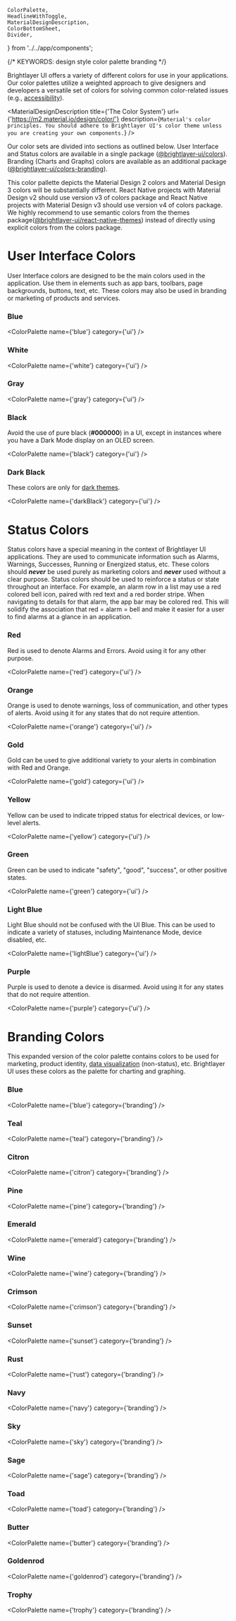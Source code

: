     ColorPalette,
    HeadlineWithToggle,
    MaterialDesignDescription,
    ColorBottomSheet,
    Divider,
} from '../../app/components';

{/* KEYWORDS: design style color palette branding */}

<HeadlineWithToggle />

Brightlayer UI offers a variety of different colors for use in your applications. Our color palettes utilize a weighted approach to give designers and developers a versatile set of colors for solving common color-related issues (e.g., [accessibility](/design/accessibility)).

<MaterialDesignDescription
    title={'The Color System'}
    url={'https://m2.material.io/design/color/'}
    description={`Material's color principles. You should adhere to Brightlayer UI's color theme unless you are creating your own components.`}
/>

Our color sets are divided into sections as outlined below. User Interface and Status colors are available in a single package ([@brightlayer-ui/colors](https://www.npmjs.com/package/@brightlayer-ui/colors)). Branding (Charts and Graphs) colors are available as an additional package ([@brightlayer-ui/colors-branding](https://www.npmjs.com/package/@brightlayer-ui/colors-branding)).

This color pallette depicts the Material Design 2 colors and Material Design 3 colors will be substantially different. React Native projects with Material Design v2 should use version v3 of colors package and React Native projects with Material Design v3 should use version v4 of colors package. We highly recommend to use semantic colors from the themes package([@brightlayer-ui/react-native-themes](https://www.npmjs.com/package/@brightlayer-ui/react-native-themes)) instead of directly using explicit colors from the colors package.

<Divider />

# User Interface Colors

User Interface colors are designed to be the main colors used in the application. Use them in elements such as app bars, toolbars, page backgrounds, buttons, text, etc. These colors may also be used in branding or marketing of products and services.

### Blue

<ColorPalette name={'blue'} category={'ui'} />

### White

<ColorPalette name={'white'} category={'ui'} />

### Gray

<ColorPalette name={'gray'} category={'ui'} />

### Black

Avoid the use of pure black (**#000000**) in a UI, except in instances where you have a Dark Mode display on an OLED screen.

<ColorPalette name={'black'} category={'ui'} />

### Dark Black

These colors are only for [dark themes](/style/themes#dark-theme--blue-dark-theme).

<ColorPalette name={'darkBlack'} category={'ui'} />
<Divider />

# Status Colors

Status colors have a special meaning in the context of Brightlayer UI applications. They are used to communicate information such as Alarms, Warnings, Successes, Running or Energized status, etc. These colors should **_never_** be used purely as marketing colors and **_never_** used without a clear purpose. Status colors should be used to reinforce a status or state throughout an interface. For example, an alarm row in a list may use a red colored bell icon, paired with red text and a red border stripe. When navigating to details for that alarm, the app bar may be colored red. This will solidify the association that red = alarm = bell and make it easier for a user to find alarms at a glance in an application.

### Red

Red is used to denote Alarms and Errors. Avoid using it for any other purpose.

<ColorPalette name={'red'} category={'ui'} />

### Orange

Orange is used to denote warnings, loss of communication, and other types of alerts. Avoid using it for any states that do not require attention.

<ColorPalette name={'orange'} category={'ui'} />

### Gold

Gold can be used to give additional variety to your alerts in combination with Red and Orange.

<ColorPalette name={'gold'} category={'ui'} />

### Yellow

Yellow can be used to indicate tripped status for electrical devices, or low-level alerts.

<ColorPalette name={'yellow'} category={'ui'} />

### Green

Green can be used to indicate "safety", "good", "success", or other positive states.

<ColorPalette name={'green'} category={'ui'} />

### Light Blue

Light Blue should not be confused with the UI Blue. This can be used to indicate a variety of statuses, including Maintenance Mode, device disabled, etc.

<ColorPalette name={'lightBlue'} category={'ui'} />

### Purple

Purple is used to denote a device is disarmed. Avoid using it for any states that do not require attention.

<ColorPalette name={'purple'} category={'ui'} />
<Divider />

# Branding Colors

This expanded version of the color palette contains colors to be used for marketing, product identity, [data visualization](/patterns/visualizations) (non-status), etc. Brightlayer UI uses these colors as the palette for charting and graphing.

### Blue

<ColorPalette name={'blue'} category={'branding'} />

### Teal

<ColorPalette name={'teal'} category={'branding'} />

### Citron

<ColorPalette name={'citron'} category={'branding'} />

### Pine

<ColorPalette name={'pine'} category={'branding'} />

### Emerald

<ColorPalette name={'emerald'} category={'branding'} />

### Wine

<ColorPalette name={'wine'} category={'branding'} />

### Crimson

<ColorPalette name={'crimson'} category={'branding'} />

### Sunset

<ColorPalette name={'sunset'} category={'branding'} />

### Rust

<ColorPalette name={'rust'} category={'branding'} />

### Navy

<ColorPalette name={'navy'} category={'branding'} />

### Sky

<ColorPalette name={'sky'} category={'branding'} />

### Sage

<ColorPalette name={'sage'} category={'branding'} />

### Toad

<ColorPalette name={'toad'} category={'branding'} />

### Butter

<ColorPalette name={'butter'} category={'branding'} />

### Goldenrod

<ColorPalette name={'goldenrod'} category={'branding'} />

### Trophy

<ColorPalette name={'trophy'} category={'branding'} />

<ColorBottomSheet />
